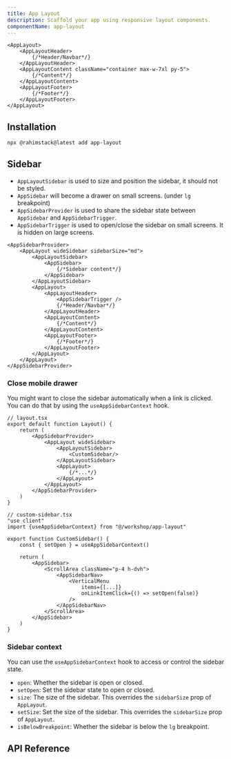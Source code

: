 ```yaml
---
title: App Layout
description: Scaffold your app using responsive layout components.
componentName: app-layout
---
```


<ComponentPreview name="app-layout-demo" hideCode />

```tsx
<AppLayout>
    <AppLayoutHeader>
        {/*Header/Navbar*/}
    </AppLayoutHeader>
    <AppLayoutContent className="container max-w-7xl py-5">
        {/*Content*/}
    </AppLayoutContent>
    <AppLayoutFooter>
        {/*Footer*/}
    </AppLayoutFooter>
</AppLayout>
```

## Installation

```bash
npx @rahimstack@latest add app-layout
```

## Sidebar

- `AppLayoutSidebar` is used to size and position the sidebar, it should not be styled.
- `AppSidebar` will become a drawer on small screens. (under `lg` breakpoint)
- `AppSidebarProvider` is used to share the sidebar state between `AppSidebar` and `AppSidebarTrigger`.
- `AppSidebarTrigger` is used to open/close the sidebar on small screens. It is hidden on large screens.


<ComponentPreview name="app-layout-sidebar-demo" hideCode />

```tsx {2,10}
<AppSidebarProvider>
    <AppLayout wideSidebar sidebarSize="md">
        <AppLayoutSidebar>
            <AppSidebar>
                {/*Sidebar content*/}
            </AppSidebar>
        </AppLayoutSidebar>
        <AppLayout>
            <AppLayoutHeader>
                <AppSidebarTrigger />
                {/*Header/Navbar*/}
            </AppLayoutHeader>
            <AppLayoutContent>
                {/*Content*/}
            </AppLayoutContent>
            <AppLayoutFooter>
                {/*Footer*/}
            </AppLayoutFooter>
        </AppLayout>
    </AppLayout>
</AppSidebarProvider>
```

### Close mobile drawer

You might want to close the sidebar automatically when a link is clicked. You can do that by using the `useAppSidebarContext` hook.

```tsx {7,22}
// layout.tsx
export default function Layout() {
    return (
        <AppSidebarProvider>
            <AppLayout wideSidebar>
                <AppLayoutSidebar>
                    <CustomSidebar/>
                </AppLayoutSidebar>
                <AppLayout>
                    {/*...*/}
                </AppLayout>
            </AppLayout>
        </AppSidebarProvider>
    )
}

// custom-sidebar.tsx
"use client"
import {useAppSidebarContext} from "@/workshop/app-layout"

export function CustomSidebar() {
    const { setOpen } = useAppSidebarContext()

    return (
        <AppSidebar>
            <ScrollArea className="p-4 h-dvh">
                <AppSidebarNav>
                    <VerticalMenu
                        items={[...]}
                        onLinkItemClick={() => setOpen(false)}
                    />
                </AppSidebarNav>
            </ScrollArea>
        </AppSidebar>
    )
}
```

### Sidebar context

You can use the `useAppSidebarContext` hook to access or control the sidebar state.

- `open`: Whether the sidebar is open or closed.
- `setOpen`: Set the sidebar state to open or closed.
- `size`: The size of the sidebar. This overrides the `sidebarSize` prop of `AppLayout`.
- `setSize`: Set the size of the sidebar. This overrides the `sidebarSize` prop of `AppLayout`.
- `isBelowBreakpoint`: Whether the sidebar is below the `lg` breakpoint.


## API Reference

<ComponentAnatomy name="app-layout" />
